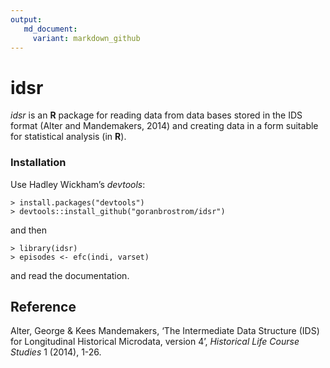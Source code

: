 ```yaml
---
output:
   md_document:
     variant: markdown_github
---
```


<!-- README.md is generated from README.Rmd. Please edit that file -->

# idsr

*idsr* is an **R** package for reading data from data bases stored in the IDS format (Alter and Mandemakers, 2014) and creating data in a form suitable for statistical analysis (in **R**).

### Installation

Use Hadley Wickham's *devtools*:

```
> install.packages("devtools")
> devtools::install_github("goranbrostrom/idsr")
```

and then

```
> library(idsr)
> episodes <- efc(indi, varset)
```
and read the documentation.

## Reference

Alter, George & Kees Mandemakers, 'The Intermediate Data Structure (IDS) for Longitudinal Historical Microdata, version 4', *Historical Life Course Studies* 1 (2014), 1-26.
